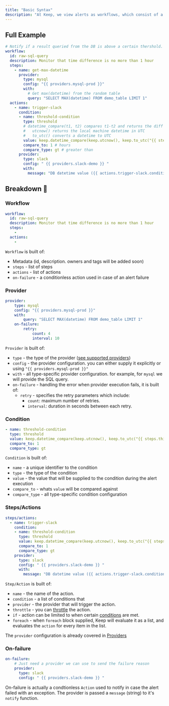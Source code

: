 ```yaml
---
title: "Basic Syntax"
description: "At Keep, we view alerts as workflows, which consist of a series of steps executed in sequence, each with its own specific input and output. To keep our approach simple, Keep's syntax is designed to closely resemble the syntax used in GitHub Actions. We believe that GitHub Actions has a well-established syntax, and there is no need to reinvent the wheel."
---
```

## Full Example
```yaml title=examples/raw_sql_query_datetime.yml
# Notify if a result queried from the DB is above a certain thershold.
workflow:
  id: raw-sql-query
  description: Monitor that time difference is no more than 1 hour
  steps:
    - name: get-max-datetime
      provider:
        type: mysql
        config: "{{ providers.mysql-prod }}"
        with:
          # Get max(datetime) from the random table
          query: "SELECT MAX(datetime) FROM demo_table LIMIT 1"
  actions:
    - name: trigger-slack
      condition:
      - name: threshold-condition
        type: threshold
        # datetime_compare(t1, t2) compares t1-t2 and returns the diff in hours
        #   utcnow() returns the local machine datetime in UTC
        #   to_utc() converts a datetime to UTC
        value: keep.datetime_compare(keep.utcnow(), keep.to_utc("{{ steps.this.results[0][0] }}"))
        compare_to: 1 # hours
        compare_type: gt # greater than
      provider:
        type: slack
        config: " {{ providers.slack-demo }} "
        with:
          message: "DB datetime value ({{ actions.trigger-slack.conditions.threshold.0.compare_value }}) is greater than 1! 🚨"
```

## Breakdown 🔨

### Workflow
```yaml
workflow:
  id: raw-sql-query
  description: Monitor that time difference is no more than 1 hour
  steps:
    -
  actions:
    -
```

`Workflow` is built of:
- Metadata (id, description. owners and tags will be added soon)
- `steps` - list of steps
- `actions` - list of actions
- `on-failure` - a conditionless action used in case of an alert failure

### Provider
```yaml
provider:
    type: mysql
    config: "{{ providers.mysql-prod }}"
    with:
        query: "SELECT MAX(datetime) FROM demo_table LIMIT 1"
    on-failure:
        retry:
            count: 4
            interval: 10
```
`Provider` is built of:
- `type` - the type of the provider ([see supported providers](/workflows/providers/))
- `config` - the provider configuration. you can either supply it explicitly or using `"{{ providers.mysql-prod }}"`
- `with` - all type-specific provider configuration. for example, for `mysql` we will provide the SQL query.
- `on-failure` - handling the error when provider execution fails, it is built of:
    - `retry` - specifies the retry parameters which include:
        - `count`: maximum number of retries.
        - `interval`: duration in seconds between each retry.

### Condition
```yaml
- name: threshold-condition
  type: threshold
  value: keep.datetime_compare(keep.utcnow(), keep.to_utc("{{ steps.this.results[0][0] }}"))
  compare_to: 1
  compare_type: gt
```
`Condition` is built of:
- `name` - a unique identifier to the condition
- `type` - the type of the condition
- `value` - the value that will be supplied to the condition during the alert execution
- `compare_to` - whats `value` will be compared against
- `compare_type` - all type-specific condition configuration

### Steps/Actions
```yaml
steps/actions:
  - name: trigger-slack
    condition:
    - name: threshold-condition
      type: threshold
      value: keep.datetime_compare(keep.utcnow(), keep.to_utc("{{ steps.this.results[0][0] }}"))
      compare_to: 1
      compare_type: gt
    provider:
      type: slack
      config: " {{ providers.slack-demo }} "
      with:
        message: "DB datetime value ({{ actions.trigger-slack.conditions.threshold.0.compare_value }}) is greater than 1! 🚨"
```

`Step/Action` is built of:
- `name` - the name of the action.
- `condition` - a list of conditions that
- `provider` - the provider that will trigger the action.
- `throttle` - you can [throttle](../025_throttles/01-what-is-throttle.md) the action.
- `if` - action can be limited to when certain [conditions](../023_conditions/01-what-is-a-condition.md) are met.
- `foreach` - when `foreach` block supplied, Keep will evaluate it as a list, and evaluates the `action` for every item in the list.

The `provider` configuration is already covered in [Providers](syntax#provider)

### On-failure
```yaml
on-failure:
    # Just need a provider we can use to send the failure reason
    provider:
      type: slack
      config: " {{ providers.slack-demo }} "
```

On-failure is actually a condtionless `Action` used to notify in case the alert failed with an exception.
The provider is passed a `message` (string) to it's `notify` function.
